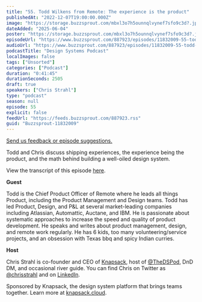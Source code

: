 ```yaml
---
title: "55. Todd Wilkens from Remote: The experience is the product"
publishedAt: "2022-12-07T19:00:00.000Z"
image: "https://storage.buzzsprout.com/mbxl3o7h5ounnqlvynef7sfo9c3d?.jpg"
dateAdded: "2025-06-04"
poster: "https://storage.buzzsprout.com/mbxl3o7h5ounnqlvynef7sfo9c3d?.jpg"
episodeUrl: "https://www.buzzsprout.com/887923/episodes/11832009-55-todd-wilkens-from-remote-the-experience-is-the-product.mp3"
audioUrl: "https://www.buzzsprout.com/887923/episodes/11832009-55-todd-wilkens-from-remote-the-experience-is-the-product.mp3"
podcastTitle: "Design Systems Podcast"
localImages: false
tags: ["Unsorted"]
categories: ["Podcast"]
duration: "0:41:45"
durationSeconds: 2505
draft: true
speakers: ["Chris Strahl"]
type: "podcast"
season: null
episode: 55
explicit: false
feedUrl: "https://feeds.buzzsprout.com/887923.rss"
guid: "Buzzsprout-11832009"
---
```

[Send us feedback or episode suggestions.](https://www.buzzsprout.com/twilio/text_messages/887923/open_sms)

Todd and Chris discuss shipping experiences, the experience being the product, and the math behind building a well-oiled design system. 

View the transcript of this episode [here](https://docs.google.com/document/d/1VMQV-9kyxquyReTMcvtYl7q2rza1FOup/edit).

**Guest**

Todd is the Chief Product Officer of Remote where he leads all things Product, including the Product Management and Design teams. Todd has led Product, Design, and P&L at several market-leading companies including Atlassian, Automattic, Auctane, and IBM. He is passionate about systematic approaches to increase the speed and quality of product development. He speaks and writes about product management, design, and remote work regularly. He has 6 kids, too many volunteering/service projects, and an obsession with Texas bbq and spicy Indian curries.

**Host**

Chris Strahl is co-founder and CEO of [Knapsack](https://www.knapsack.cloud/), host of [@TheDSPod](https://twitter.com/thedspod), DnD DM, and occasional river guide. You can find Chris on Twitter as [@chrisstrahl](https://twitter.com/chrisstrahl) and on [LinkedIn](https://www.linkedin.com/in/chrisstrahl/).

Sponsored by Knapsack, the design system platform that brings teams together. Learn more at [knapsack.cloud](https://www.knapsack.cloud/?utm_source=podcast).
